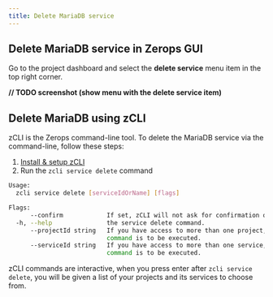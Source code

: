 ```yaml
---
title: Delete MariaDB service
---
```

## Delete MariaDB service in Zerops GUI
Go to the project dashboard and select the **delete service** menu item in the top right corner.

**// TODO screenshot (show menu with the delete service item)**

## Delete MariaDB using zCLI
zCLI is the Zerops command-line tool. To delete the MariaDB service via the command-line, follow these steps:
1. [Install & setup zCLI](/references/cli/install)
2. Run the `zcli service delete` command  

```sh
Usage:
  zcli service delete [serviceIdOrName] [flags]

Flags:
      --confirm            If set, zCLI will not ask for confirmation of destructive operations.
  -h, --help               the service delete command.
      --projectId string   If you have access to more than one project, you must specify the project ID for which the
                           command is to be executed.
      --serviceId string   If you have access to more than one service, you must specify the service ID for which the
                           command is to be executed.
```

zCLI commands are interactive, when you press enter after `zcli service delete`, you will be given a list of your projects and its services to choose from.

